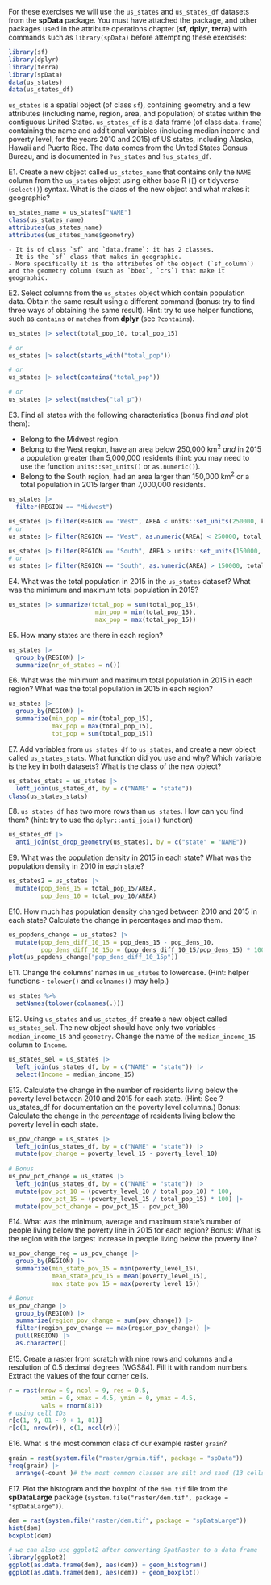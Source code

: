 
For these exercises we will use the `us_states` and `us_states_df` datasets from the **spData** package.
You must have attached the package, and other packages used in the attribute operations chapter (**sf**, **dplyr**, **terra**) with commands such as `library(spData)` before attempting these exercises:

```r
library(sf)
library(dplyr)
library(terra)
library(spData)
data(us_states)
data(us_states_df)
```

`us_states` is a spatial object (of class `sf`), containing geometry and a few attributes (including name, region, area, and population) of states within the contiguous United States.
`us_states_df` is a data frame (of class `data.frame`) containing the name and additional variables (including median income and poverty level, for the years 2010 and 2015) of US states, including Alaska, Hawaii and Puerto Rico.
The data comes from the United States Census Bureau, and is documented in `?us_states` and `?us_states_df`.

E1. Create a new object called `us_states_name` that contains only the `NAME` column from the `us_states` object using either base R (`[`) or tidyverse (`select()`) syntax.
What is the class of the new object and what makes it geographic?

```r
us_states_name = us_states["NAME"]
class(us_states_name)
attributes(us_states_name)
attributes(us_states_name$geometry)
```

```asis
- It is of class `sf` and `data.frame`: it has 2 classes.
- It is the `sf` class that makes in geographic.
- More specifically it is the attributes of the object (`sf_column`) and the geometry column (such as `bbox`, `crs`) that make it geographic.
```

E2. Select columns from the `us_states` object which contain population data.
Obtain the same result using a different command (bonus: try to find three ways of obtaining the same result).
Hint: try to use helper functions, such as `contains` or `matches` from **dplyr** (see `?contains`).

```r
us_states |> select(total_pop_10, total_pop_15)

# or
us_states |> select(starts_with("total_pop"))

# or
us_states |> select(contains("total_pop"))

# or
us_states |> select(matches("tal_p"))
```

E3. Find all states with the following characteristics (bonus find *and* plot them):

- Belong to the Midwest region.
- Belong to the West region, have an area below 250,000 km^2^ *and* in 2015 a population greater than 5,000,000 residents (hint: you may need to use the function `units::set_units()` or `as.numeric()`).
- Belong to the South region, had an area larger than 150,000 km^2^ or a total population in 2015 larger than 7,000,000 residents.

```r
us_states |> 
  filter(REGION == "Midwest")

us_states |> filter(REGION == "West", AREA < units::set_units(250000, km^2), total_pop_15 > 5000000)
# or
us_states |> filter(REGION == "West", as.numeric(AREA) < 250000, total_pop_15 > 5000000)

us_states |> filter(REGION == "South", AREA > units::set_units(150000, km^2), total_pop_15 > 7000000)
# or
us_states |> filter(REGION == "South", as.numeric(AREA) > 150000, total_pop_15 > 7000000)
```

E4. What was the total population in 2015 in the `us_states` dataset?
What was the minimum and maximum total population in 2015?

```r
us_states |> summarize(total_pop = sum(total_pop_15),
                        min_pop = min(total_pop_15),
                        max_pop = max(total_pop_15))
```

E5. How many states are there in each region?

```r
us_states |>
  group_by(REGION) |>
  summarize(nr_of_states = n())
```

E6. What was the minimum and maximum total population in 2015 in each region?
What was the total population in 2015 in each region?

```r
us_states |>
  group_by(REGION) |>
  summarize(min_pop = min(total_pop_15),
            max_pop = max(total_pop_15),
            tot_pop = sum(total_pop_15))
```

E7. Add variables from `us_states_df` to `us_states`, and create a new object called `us_states_stats`.
What function did you use and why?
Which variable is the key in both datasets?
What is the class of the new object?

```r
us_states_stats = us_states |>
  left_join(us_states_df, by = c("NAME" = "state"))
class(us_states_stats)
```

E8. `us_states_df` has two more rows than `us_states`.
How can you find them? (hint: try to use the `dplyr::anti_join()` function)

```r
us_states_df |>
  anti_join(st_drop_geometry(us_states), by = c("state" = "NAME"))
```

E9. What was the population density in 2015 in each state?
What was the population density in 2010 in each state?

```r
us_states2 = us_states |>
  mutate(pop_dens_15 = total_pop_15/AREA,
         pop_dens_10 = total_pop_10/AREA)
```

E10. How much has population density changed between 2010 and 2015 in each state?
Calculate the change in percentages and map them.

```r
us_popdens_change = us_states2 |>
  mutate(pop_dens_diff_10_15 = pop_dens_15 - pop_dens_10,
         pop_dens_diff_10_15p = (pop_dens_diff_10_15/pop_dens_15) * 100)
plot(us_popdens_change["pop_dens_diff_10_15p"])
```

E11. Change the columns' names in `us_states` to lowercase. (Hint: helper functions - `tolower()` and `colnames()` may help.)

```r
us_states %>%
  setNames(tolower(colnames(.)))
```

E12. Using `us_states` and `us_states_df` create a new object called `us_states_sel`.
The new object should have only two variables - `median_income_15` and `geometry`.
Change the name of the `median_income_15` column to `Income`.

```r
us_states_sel = us_states |>
  left_join(us_states_df, by = c("NAME" = "state")) |>
  select(Income = median_income_15)
```

E13. Calculate the change in the number of residents living below the poverty level between 2010 and 2015 for each state. (Hint: See ?us_states_df for documentation on the poverty level columns.)
Bonus: Calculate the change in the *percentage* of residents living below the poverty level in each state.

```r
us_pov_change = us_states |>
  left_join(us_states_df, by = c("NAME" = "state")) |>
  mutate(pov_change = poverty_level_15 - poverty_level_10)
 
# Bonus
us_pov_pct_change = us_states |>
  left_join(us_states_df, by = c("NAME" = "state")) |>
  mutate(pov_pct_10 = (poverty_level_10 / total_pop_10) * 100, 
         pov_pct_15 = (poverty_level_15 / total_pop_15) * 100) |>
  mutate(pov_pct_change = pov_pct_15 - pov_pct_10)
```

E14. What was the minimum, average and maximum state's number of people living below the poverty line in 2015 for each region?
Bonus: What is the region with the largest increase in people living below the poverty line?

```r
us_pov_change_reg = us_pov_change |>
  group_by(REGION) |>
  summarize(min_state_pov_15 = min(poverty_level_15),
            mean_state_pov_15 = mean(poverty_level_15),
            max_state_pov_15 = max(poverty_level_15))

# Bonus
us_pov_change |>
  group_by(REGION) |>
  summarize(region_pov_change = sum(pov_change)) |>
  filter(region_pov_change == max(region_pov_change)) |>
  pull(REGION) |>
  as.character()
```

E15. Create a raster from scratch with nine rows and columns and a resolution of 0.5 decimal degrees (WGS84).
Fill it with random numbers.
Extract the values of the four corner cells. 

```r
r = rast(nrow = 9, ncol = 9, res = 0.5,
         xmin = 0, xmax = 4.5, ymin = 0, ymax = 4.5,
         vals = rnorm(81))
# using cell IDs
r[c(1, 9, 81 - 9 + 1, 81)]
r[c(1, nrow(r)), c(1, ncol(r))]
```

E16. What is the most common class of our example raster `grain`?

```r
grain = rast(system.file("raster/grain.tif", package = "spData"))
freq(grain) |> 
  arrange(-count )# the most common classes are silt and sand (13 cells)
```

E17. Plot the histogram and the boxplot of the `dem.tif` file from the **spDataLarge** package (`system.file("raster/dem.tif", package = "spDataLarge")`). 

```r
dem = rast(system.file("raster/dem.tif", package = "spDataLarge"))
hist(dem)
boxplot(dem)

# we can also use ggplot2 after converting SpatRaster to a data frame
library(ggplot2)
ggplot(as.data.frame(dem), aes(dem)) + geom_histogram()
ggplot(as.data.frame(dem), aes(dem)) + geom_boxplot()
```

